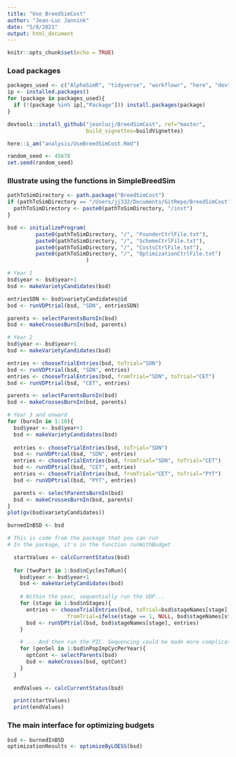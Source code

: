 ```yaml
---
title: "Use BreedSimCost"
author: "Jean-Luc Jannink"
date: "5/8/2021"
output: html_document
---
```


```r
knitr::opts_chunk$set(echo = TRUE)
```

### Load packages
```r
packages_used <- c("AlphaSimR", "tidyverse", "workflowr", "here", "devtools")
ip <- installed.packages()
for (package in packages_used){
  if (!(package %in% ip[,"Package"])) install.packages(package)
}

devtools::install_github("jeanlucj/BreedSimCost", ref="master",
                         build_vignettes=buildVignettes)

here::i_am("analysis/UseBreedSimCost.Rmd")

random_seed <- 45678
set.seed(random_seed)

```

### Illustrate using the functions in SimpleBreedSim

```r
pathToSimDirectory <- path.package("BreedSimCost")
if (pathToSimDirectory == "/Users/jj332/Documents/GitRepo/BreedSimCost"){
  pathToSimDirectory <- paste0(pathToSimDirectory, "/inst")
}

bsd <- initializeProgram(
         paste0(pathToSimDirectory, "/", "FounderCtrlFile.txt"),
         paste0(pathToSimDirectory, "/", "SchemeCtrlFile.txt"),
         paste0(pathToSimDirectory, "/", "CostsCtrlFile.txt"), 
         paste0(pathToSimDirectory, "/", "OptimizationCtrlFile.txt")
                         )
```


```r
# Year 1
bsd$year <- bsd$year+1
bsd <- makeVarietyCandidates(bsd)

entriesSDN <- bsd$varietyCandidates@id
bsd <- runVDPtrial(bsd, "SDN", entriesSDN)

parents <- selectParentsBurnIn(bsd)
bsd <- makeCrossesBurnIn(bsd, parents)

# Year 2
bsd$year <- bsd$year+1
bsd <- makeVarietyCandidates(bsd)

entries <- chooseTrialEntries(bsd, toTrial="SDN")
bsd <- runVDPtrial(bsd, "SDN", entries)
entries <- chooseTrialEntries(bsd, fromTrial="SDN", toTrial="CET")
bsd <- runVDPtrial(bsd, "CET", entries)

parents <- selectParentsBurnIn(bsd)
bsd <- makeCrossesBurnIn(bsd, parents)

# Year 3 and onward
for (burnIn in 1:10){
  bsd$year <- bsd$year+1
  bsd <- makeVarietyCandidates(bsd)
  
  entries <- chooseTrialEntries(bsd, toTrial="SDN")
  bsd <- runVDPtrial(bsd, "SDN", entries)
  entries <- chooseTrialEntries(bsd, fromTrial="SDN", toTrial="CET")
  bsd <- runVDPtrial(bsd, "CET", entries)
  entries <- chooseTrialEntries(bsd, fromTrial="CET", toTrial="PYT")
  bsd <- runVDPtrial(bsd, "PYT", entries)

  parents <- selectParentsBurnIn(bsd)
  bsd <- makeCrossesBurnIn(bsd, parents)
}
plot(gv(bsd$varietyCandidates))

burnedInBSD <- bsd
```

```r
# This is code from the package that you can run
# In the package, it's in the function runWithBudget

  startValues <- calcCurrentStatus(bsd)
  
  for (twoPart in 1:bsd$nCyclesToRun){
    bsd$year <- bsd$year+1
    bsd <- makeVarietyCandidates(bsd)
    
    # Within the year, sequentially run the VDP...
    for (stage in 1:bsd$nStages){
      entries <- chooseTrialEntries(bsd, toTrial=bsd$stageNames[stage],
                   fromTrial=ifelse(stage == 1, NULL, bsd$stageNames[stage-1]))
      bsd <- runVDPtrial(bsd, bsd$stageNames[stage], entries)
    }

    # ... And then run the PIC. Sequencing could be made more complicated
    for (genSel in 1:bsd$nPopImpCycPerYear){
      optCont <- selectParents(bsd)
      bsd <- makeCrosses(bsd, optCont)
    }
  }
  
  endValues <- calcCurrentStatus(bsd)

  print(startValues)
  print(endValues)
```

### The main interface for optimizing budgets

```r
bsd <- burnedInBSD
optimizationResults <- optimizeByLOESS(bsd)
```

